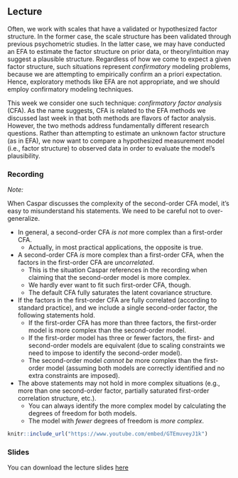 ## Lecture

Often, we work with scales that have a validated or hypothesized factor structure. 
In the former case, the scale structure has been validated through previous 
psychometric studies. In the latter case, we may have conducted an EFA to 
estimate the factor structure on prior data, or theory/intuition may suggest a 
plausible structure. Regardless of how we come to expect a given factor structure, 
such situations represent *confirmatory* modeling problems, because we are 
attempting to empirically confirm an a priori expectation. Hence, exploratory 
methods like EFA are not appropriate, and we should employ confirmatory modeling 
techniques.

This week we consider one such technique: *confirmatory factor analysis* (CFA). 
As the name suggests, CFA is related to the EFA methods we discussed last week
in that both methods are flavors of factor analysis. However, the two methods 
address fundamentally different research questions. Rather than attempting to 
estimate an unknown factor structure (as in EFA), we now want to compare a 
hypothesized measurement model (i.e., factor structure) to observed data in order
to evaluate the model's plausibility.

### Recording

*Note:*

When Caspar discusses the complexity of the second-order CFA model, it's easy to
misunderstand his statements. We need to be careful not to over-generalize.

- In general, a second-order CFA *is not* more complex than a first-order CFA.
   - Actually, in most practical applications, the opposite is true.
- A second-order CFA *is* more complex than a first-order CFA, when the factors 
  in the first-order CFA are *uncorrelated*.
   - This is the situation Caspar references in the recording when claiming that
     the second-order model is more complex.
   - We hardly ever want to fit such first-order CFA, though.
   - The default CFA fully saturates the latent covariance structure.
- If the factors in the first-order CFA are fully correlated (according to
  standard practice), and we include a single second-order factor, the following 
  statements hold.
   - If the first-order CFA has more than three factors, the first-order model 
     is more complex than the second-order model.
   - If the first-order model has three or fewer factors, the first- and
     second-order models are equivalent (due to scaling constraints we need to
     impose to identify the second-order model).
   - The second-order model *cannot be* more complex than the first-order model
     (assuming both models are correctly identified and no extra constraints are
     imposed).
- The above statements may not hold in more complex situations (e.g., more than
  one second-order factor, partially saturated first-order correlation structure, 
  etc.).
   - You can always identify the more complex model by calculating the degrees
     of freedom for both models.
   - The model with *fewer* degrees of freedom is *more complex*.

```{r echo = FALSE}
knitr::include_url("https://www.youtube.com/embed/GTEmuveyJ1k")
```

### Slides

You can download the lecture slides [here](pdf/cfa.pdf)
